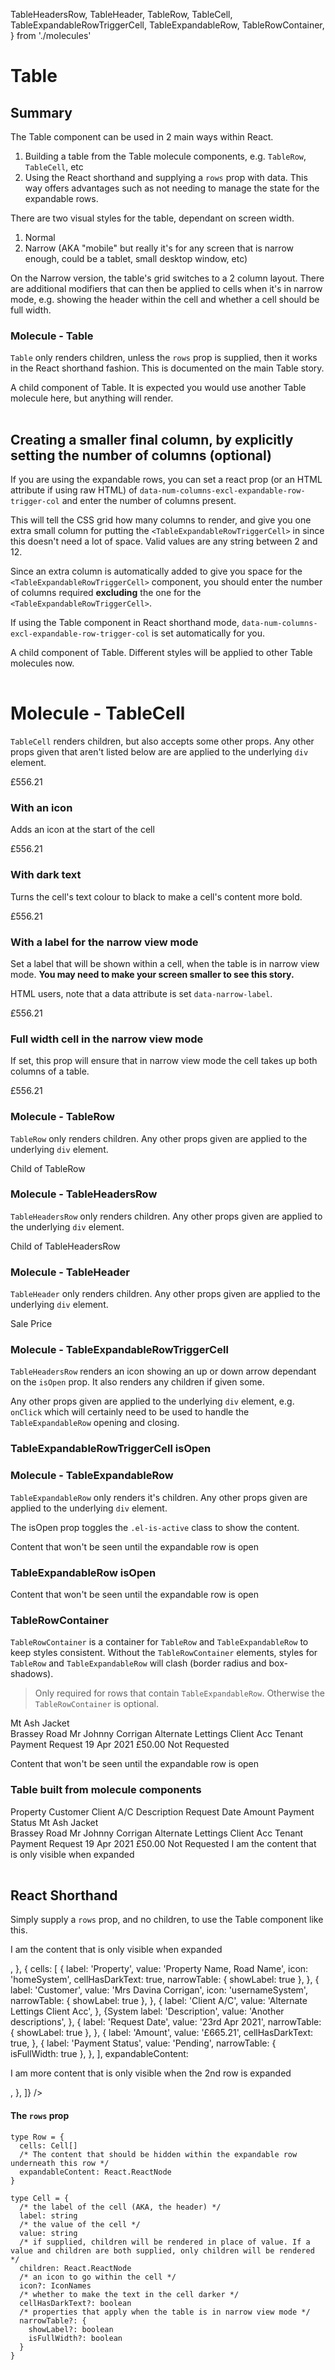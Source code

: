   TableHeadersRow,
  TableHeader,
  TableRow,
  TableCell,
  TableExpandableRowTriggerCell,
  TableExpandableRow,
  TableRowContainer,
} from './molecules'

<Meta title="Table" component={Table} />

# Table

## Summary

The Table component can be used in 2 main ways within React.

1. Building a table from the Table molecule components, e.g. `TableRow`, `TableCell`, etc
1. Using the React shorthand and supplying a `rows` prop with data. This way offers advantages such as not needing to manage the state for the expandable rows.

There are two visual styles for the table, dependant on screen width.

1. Normal
1. Narrow (AKA "mobile" but really it's for any screen that is narrow enough, could be a tablet, small desktop window, etc)

On the Narrow version, the table's grid switches to a 2 column layout. There are additional modifiers that can then be
applied to cells when it's in narrow mode, e.g. showing the header within the cell and whether a cell should be full width.

### Molecule - Table

<ArgsTable of={Table} />

`Table` only renders children, unless the `rows` prop is supplied, then it works in the React shorthand fashion. This is documented on the main Table story.

<Canvas>
  <Story name="Rendering children">
    <Table>
      <p>
        A child component of Table. It is expected you would use another Table molecule here, but anything will render.
      </p>
    </Table>
  </Story>
</Canvas>

<RenderHtmlMarkup component="sTable" story="Rendering children" />

## Creating a smaller final column, by explicitly setting the number of columns (optional)

If you are using the expandable rows, you can set a react prop (or an HTML attribute if using raw HTML)
of `data-num-columns-excl-expandable-row-trigger-col` and enter the number of columns
present.

This will tell the CSS grid how many columns to render, and give you one extra small column for putting the `<TableExpandableRowTriggerCell>`
in since this doesn't need a lot of space. Valid values are any string between 2 and 12.

Since an extra column is automatically added to give you space for the `<TableExpandableRowTriggerCell>` component, you should enter
the number of columns required **excluding** the one for the `<TableExpandableRowTriggerCell>`.

If using the Table component in React shorthand mode, `data-num-columns-excl-expandable-row-trigger-col` is set automatically for you.

<Canvas>
  <Story name="Setting the number of cols">
    <Table data-num-columns-excl-expandable-row-trigger-col="4">
      <p>A child component of Table. Different styles will be applied to other Table molecules now.</p>
    </Table>
  </Story>
</Canvas>

<RenderHtmlMarkup component="sTable" story="Setting the number of cols" />


# Molecule - TableCell

`TableCell` renders children, but also accepts some other props. Any other props given that aren't listed below are are applied to the underlying `div` element.

<ArgsTable of={TableCell} />

<Canvas>
  <Story name="TableCell - Default usage">
    <TableCell>
      <p>£556.21</p>
    </TableCell>
  </Story>
</Canvas>

<RenderHtmlMarkup component="TableCell" story="TableCell - Default usage" />

### With an icon

Adds an icon at the start of the cell

<Canvas>
  <Story name="TableCell With an icon">
    <TableCell icon="linkSystem">
      <p>£556.21</p>
    </TableCell>
  </Story>
</Canvas>

<RenderHtmlMarkup component="TableCell" story="TableCell With an icon" />

### With dark text

Turns the cell's text colour to black to make a cell's content more bold.

<Canvas>
  <Story name="TableCell With dark text">
    <TableCell darkText>
      <p>£556.21</p>
    </TableCell>
  </Story>
</Canvas>

<RenderHtmlMarkup component="TableCell" story="TableCell With dark text" />

### With a label for the narrow view mode

Set a label that will be shown within a cell, when the table is in narrow view mode. **You may need to make your screen smaller to see this story.**

HTML users, note that a data attribute is set `data-narrow-label`.

<Canvas>
  <Story name="TableCell - Narrow mode: with a label">
    <TableCell narrowLabel="Sale Price">
      <p>£556.21</p>
    </TableCell>
  </Story>
</Canvas>

<RenderHtmlMarkup component="TableCell" story="TableCell - Narrow mode: with a label" />

### Full width cell in the narrow view mode

If set, this prop will ensure that in narrow view mode the cell takes up both columns of a table.

<Canvas>
  <Story name="TableCell - Narrow mode: full width">
    <TableCell narrowIsFullWidth>
      <p>£556.21</p>
    </TableCell>
  </Story>
</Canvas>

<RenderHtmlMarkup component="TableCell" story="TableCell - Narrow mode: full width" />


### Molecule - TableRow

`TableRow` only renders children. Any other props given are applied to the underlying `div` element.

<Canvas>
  <Story name="TableRow">
    <TableRow>
      <p>Child of TableRow</p>
    </TableRow>
  </Story>
</Canvas>

<RenderHtmlMarkup component="TableRow" story="TableRow" />


### Molecule - TableHeadersRow

`TableHeadersRow` only renders children. Any other props given are applied to the underlying `div` element.

<Canvas>
  <Story name="TableHeadersRow">
    <TableHeadersRow>
      <p>Child of TableHeadersRow</p>
    </TableHeadersRow>
  </Story>
</Canvas>

<RenderHtmlMarkup component="TableHeadersRow" story="TableHeadersRow" />

### Molecule - TableHeader

`TableHeader` only renders children. Any other props given are applied to the underlying `div` element.

<Canvas>
  <Story name="TableHeader">
    <TableHeader>
      <p>Sale Price</p>
    </TableHeader>
  </Story>
</Canvas>

<RenderHtmlMarkup component="TableHeader" story="TableHeader" />

### Molecule - TableExpandableRowTriggerCell

`TableHeadersRow` renders an icon showing an up or down arrow dependant on the `isOpen` prop. It also renders any children if given some.

Any other props given are applied to the underlying `div` element, e.g. `onClick` which will certainly need to be used to handle the `TableExpandableRow` opening and closing.

<ArgsTable of={TableExpandableRowTriggerCell} />

<Canvas>
  <Story name="TableExpandableRowTriggerCell">
    <TableExpandableRowTriggerCell />
  </Story>
</Canvas>

<RenderHtmlMarkup component="TableExpandableRowTriggerCell" story="TableExpandableRowTriggerCell" />

### TableExpandableRowTriggerCell isOpen

<Canvas>
  <Story name="TableExpandableRowTriggerCell isOpen">
    <TableExpandableRowTriggerCell isOpen />
  </Story>
</Canvas>

<RenderHtmlMarkup component="TableExpandableRowTriggerCell" story="TableExpandableRowTriggerCell isOpen" />

### Molecule - TableExpandableRow

`TableExpandableRow` only renders it's children. Any other props given are applied to the underlying `div` element.

The isOpen prop toggles the `.el-is-active` class to show the content.

<ArgsTable of={TableExpandableRow} />

<Canvas>
  <Story name="TableExpandableRow">
    <TableExpandableRow>
      <p>Content that won't be seen until the expandable row is open</p>
    </TableExpandableRow>
  </Story>
</Canvas>

<RenderHtmlMarkup component="TableExpandableRow" story="TableExpandableRow" />

### TableExpandableRow isOpen

<Canvas>
  <Story name="TableExpandableRow - isOpen">
    <TableExpandableRow isOpen>
      <p>Content that won't be seen until the expandable row is open</p>
    </TableExpandableRow>
  </Story>
</Canvas>

<RenderHtmlMarkup component="TableExpandableRow" story="TableExpandableRow - isOpen" />

### TableRowContainer 

`TableRowContainer` is a container for `TableRow` and `TableExpandableRow` to keep styles consistent. Without the `TableRowContainer` elements, styles for `TableRow` and `TableExpandableRow` will clash (border radius and box-shadows).

> Only required for rows that contain `TableExpandableRow`. Otherwise the `TableRowContainer` is optional.

<Canvas>
  <Story name="TableExpandableContainer">
    <TableRowContainer isOpen>
      <TableRow>
        <TableCell darkText icon="home">
          Mt Ash Jacket
          <br />
          Brassey Road
        </TableCell>
        <TableCell narrowLabel="N_Customer" icon="username">
          Mr Johnny Corrigan
        </TableCell>
        <TableCell>Alternate Lettings Client Acc</TableCell>
        <TableCell>Tenant Payment Request</TableCell>
        <TableCell narrowLabel="Request Date">19 Apr 2021</TableCell>
        <TableCell darkText>£50.00</TableCell>
        <TableCell narrowIsFullWidth>Not Requested</TableCell>
        <TableExpandableRowTriggerCell isOpen />
      </TableRow>
      <TableExpandableRow isOpen>
        <p>Content that won't be seen until the expandable row is open</p>
      </TableExpandableRow>
    </TableRowContainer>
  </Story>
</Canvas>

### Table built from molecule components

<Canvas>
  <Story name="Combined Table">
    <Table>
      <TableHeadersRow>
        <TableHeader>Property</TableHeader>
        <TableHeader>Customer</TableHeader>
        <TableHeader>Client A/C</TableHeader>
        <TableHeader>Description</TableHeader>
        <TableHeader>Request Date</TableHeader>
        <TableHeader>Amount</TableHeader>
        <TableHeader>Payment Status</TableHeader>
        <TableHeader>
          <Icon icon="editSolidSystem" fontSize="1.2rem" />
        </TableHeader>
      </TableHeadersRow>
      <TableRowContainer>
        <TableRow>
          <TableCell darkText icon="homeSystem">
            Mt Ash Jacket
            <br />
            Brassey Road
          </TableCell>
          <TableCell narrowLabel="N_Customer" icon="usernameSystem">
            Mr Johnny Corrigan
          </TableCell>
          <TableCell>Alternate Lettings Client Acc</TableCell>
          <TableCell>Tenant Payment Request</TableCell>
          <TableCell narrowLabel="Request Date">19 Apr 2021</TableCell>
          <TableCell darkText>£50.00</TableCell>
          <TableCell narrowIsFullWidth>Not Requested</TableCell>
          <TableExpandableRowTriggerCell />
        </TableRow>
        <TableExpandableRow>I am the content that is only visible when expanded</TableExpandableRow>
      </TableRowContainer>
    </Table>
  </Story>
</Canvas>

<RenderHtmlMarkup component="Table" story="Combined Table" />

## React Shorthand

Simply supply a `rows` prop, and no children, to use the Table component like this.

<Canvas>
  <Story name="React shorthand usage">
    <Table
      rows={[
        {
          cells: [
            {
              label: 'Property',
              value: 'Mt Ash Jacket, Brassey Road',
              icon: 'homeSystem',
              cellHasDarkText: true,
              narrowTable: { showLabel: true },
            },
            {
              label: 'Customer',
              value: 'Mr Johnny Corrigan',
              icon: 'usernameSystem',
              narrowTable: { showLabel: true },
            },
            {
              label: 'Client A/C',
              value: 'Alternate Lettings Client Acc',
            },
            {
              label: 'Description',
              value: 'Tenant Payment Request',
            },
            {
              label: 'Request Date',
              value: '19 Apr 2021',
              narrowTable: { showLabel: true },
            },
            {
              label: 'Amount',
              value: '£50.00',
              cellHasDarkText: true,
            },
            {
              label: 'Payment Status',
              value: 'Not Requested',
              narrowTable: { isFullWidth: true },
            },
          ],
          expandableContent: <p>I am the content that is only visible when expanded</p>,
        },
        {
          cells: [
            {
              label: 'Property',
              value: 'Property Name, Road Name',
              icon: 'homeSystem',
              cellHasDarkText: true,
              narrowTable: { showLabel: true },
            },
            {
              label: 'Customer',
              value: 'Mrs Davina Corrigan',
              icon: 'usernameSystem',
              narrowTable: { showLabel: true },
            },
            {
              label: 'Client A/C',
              value: 'Alternate Lettings Client Acc',
            },
            {System
              label: 'Description',
              value: 'Another descriptions',
            },
            {
              label: 'Request Date',
              value: '23rd Apr 2021',
              narrowTable: { showLabel: true },
            },
            {
              label: 'Amount',
              value: '£665.21',
              cellHasDarkText: true,
            },
            {
              label: 'Payment Status',
              value: 'Pending',
              narrowTable: { isFullWidth: true },
            },
          ],
          expandableContent: <p>I am more content that is only visible when the 2nd row is expanded</p>,
        },
      ]}
    />
  </Story>
</Canvas>

#### The `rows` prop

<ArgsTable of={Table} />

```
type Row = {
  cells: Cell[]
  /* The content that should be hidden within the expandable row underneath this row */
  expandableContent: React.ReactNode
}
```

```
type Cell = {
  /* the label of the cell (AKA, the header) */
  label: string
  /* the value of the cell */
  value: string
  /* if supplied, children will be rendered in place of value. If a value and children are both supplied, only children will be rendered */
  children: React.ReactNode
  /* an icon to go within the cell */
  icon?: IconNames
  /* whether to make the text in the cell darker */
  cellHasDarkText?: boolean
  /* properties that apply when the table is in narrow view mode */
  narrowTable?: {
    showLabel?: boolean
    isFullWidth?: boolean
  }
}
```
